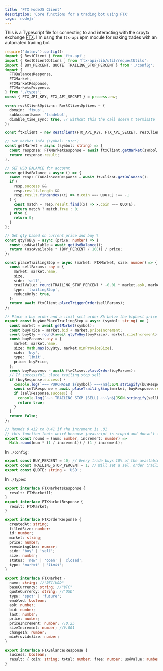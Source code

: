 ```yaml
---
title: 'FTX NodeJS Client'
description: 'Core functions for a trading bot using FTX'
tags: 'nodejs'
---
```


This is a Typescript file for connecting to and interacting with the crpyto exchange
[FTX](https://ftx.us/). I'm using the `ftx-api` npm module for making trades with an automated
trading bot.

```ts
require('dotenv').config();
import { RestClient } from 'ftx-api';
import { RestClientOptions } from 'ftx-api/lib/util/requestUtils';
import { BUY_PERCENT, QUOTE, TRAILING_STOP_PERCENT } from './config';
import {
  FTXBalancesResponse,
  FTXMarket,
  FTXMarketResponse,
  FTXMarketsResponse,
} from './types';
const { FTX_API_KEY, FTX_API_SECRET } = process.env;

const restClientOptions: RestClientOptions = {
  domain: 'ftxus',
  subAccountName: 'tradebot',
  disable_time_sync: true, // without this the call doesn't terminate
};

const ftxClient = new RestClient(FTX_API_KEY, FTX_API_SECRET, restClientOptions);

// Get market info (symbol: 'BTC')
const getMarket = async (symbol: string) => {
  const response: FTXMarketResponse = await ftxClient.getMarket(symbol + '/' + QUOTE);
  return response.result;
};

// GET USD BALANCE for account
const getUsdBalance = async () => {
  const resp: FTXBalancesResponse = await ftxClient.getBalances();
  if (
    resp.success &&
    resp.result.length &&
    resp.result.findIndex((x) => x.coin === QUOTE) !== -1
  ) {
    const match = resp.result.find((x) => x.coin === QUOTE);
    return match ? match.free : 0;
  } else {
    return 0;
  }
};

// Get qty based on current price and buy %
const qtyToBuy = async (price: number) => {
  const usdAvailable = await getUsdBalance();
  return (usdAvailable * (BUY_PERCENT / 100)) / price;
};

const placeTrailingStop = async (market: FTXMarket, size: number) => {
  const sellParams: any = {
    market: market.name,
    size,
    side: 'sell',
    trailValue: round(TRAILING_STOP_PERCENT * -0.01 * market.ask, market.priceIncrement),
    type: 'trailingStop',
    reduceOnly: true,
  };
  return await ftxClient.placeTriggerOrder(sellParams);
};

// Place a buy order and a limit sell order X% below the highest price
export const buyAndPlaceTrailingStop = async (symbol: string) => {
  const market = await getMarket(symbol);
  const buyPrice = market.bid + market.priceIncrement;
  const buyQty = round(await qtyToBuy(buyPrice), market.sizeIncrement);
  const buyParams: any = {
    market: market.name,
    size: Math.max(buyQty, market.minProvideSize),
    side: 'buy',
    type: 'limit',
    price: buyPrice,
  };
  const buyResponse = await ftxClient.placeOrder(buyParams);
  // If successful, place trailing stop sell
  if (buyResponse.success) {
    console.log(`~~~ PURCHASED ${symbol} ~~~\n${JSON.stringify(buyResponse.result)}`);
    const sellResponse = await placeTrailingStop(market, buyResponse.result.size);
    if (sellResponse.success) {
      console.log(`~~~ TRAILING STOP (SELL) ~~~\n${JSON.stringify(sellResponse.result)}`);
      return true;
    }
  }
  return false;
};

// Rounds 0.412 to 0.41 if the increment is .01
// this function looks weird because javascript is stupid and doesn't think 0.01 is 1/100
export const round = (num: number, increment: number) =>
  Math.round(num * (1 / increment)) / (1 / increment);
```

In `./config`:

```ts
export const BUY_PERCENT = 10; // Every trade buys 10% of the available balance
export const TRAILING_STOP_PERCENT = 1; // Will set a sell order trailing 1% below the high
export const QUOTE: string = 'USD';
```

In `./types`:

```ts
export interface FTXMarketsResponse {
  result: FTXMarket[];
}
export interface FTXMarketResponse {
  result: FTXMarket;
}

export interface FTXOrderResponse {
  createdAt: string;
  filledSize: number;
  id: number;
  market: string;
  price: number;
  remainingSize: number;
  side: 'buy' | 'sell';
  size: number;
  status: 'new' | 'open' | 'closed';
  type: 'market' | 'limit';
}

export interface FTXMarket {
  name: string; //"BTC/USD"
  baseCurrency: string; //"BTC"
  quoteCurrency: string; //"USD"
  type: 'spot' | 'future';
  enabled: boolean;
  ask: number;
  bid: number;
  last: number;
  price: number;
  priceIncrement: number; //0.25
  sizeIncrement: number; //0.001
  change1h: number;
  minProvideSize: number;
}

export interface FTXBalancesResponse {
  success: boolean;
  result: { coin: string; total: number; free: number; usdValue: number }[];
}
```
